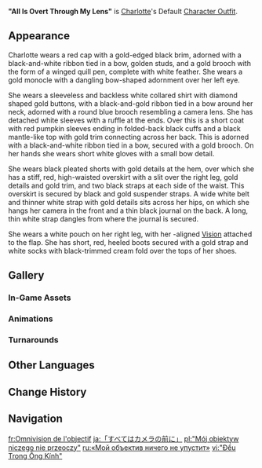 {{Outfit Infobox
|id           = 208800
|image        = <gallery>
Character Charlotte Full Wish.png|Wish
Character Charlotte Game.png|In-Game
</gallery>
|character    = Charlotte
|type         = Default
|description  = Charlotte's outfit. "If your reporting isn't real enough, it's because you're not close enough." Charlotte often has this to say about journalism. Sometimes, however, she adds: "But of course, maybe it's that the lens you're using just isn't that great."
|obtain       = Unlocked upon obtaining character
}}
'''"All Is Overt Through My Lens"''' is [[Charlotte]]'s Default [[Character Outfit]].

==Appearance==
<!-- Keep appearance section short and concise. Limit to 1-2 paragraphs (preferably 1 paragraph) with 3-4 sentences each. -->
Charlotte wears a red cap with a gold-edged black brim, adorned with a black-and-white ribbon tied in a bow, golden studs, and a gold brooch with the form of a winged quill pen, complete with white feather. She wears a gold monocle with a dangling bow-shaped adornment over her left eye. 

She wears a sleeveless and backless white collared shirt with diamond shaped gold buttons, with a black-and-gold ribbon tied in a bow around her neck, adorned with a round blue brooch resembling a camera lens. She has detached white sleeves with a ruffle at the ends. Over this is a short coat with red pumpkin sleeves ending in folded-back black cuffs and a black mantle-like top with gold trim connecting across her back. This is adorned with a black-and-white ribbon tied in a bow,  secured with a gold brooch. On her hands she wears short white gloves with a small bow detail. 

She wears black pleated shorts with gold details at the hem, over which she has a stiff, red, high-waisted overskirt with a slit over the right leg, gold details and gold trim, and two black straps at each side of the waist. This overskirt is secured by black and gold suspender straps. A wide white belt and thinner white strap with gold details sits across her hips, on which she hangs her camera in the front and a thin black journal on the back. A long, thin white strap dangles from where the journal is secured.  

She wears a white pouch on her right leg, with her {{Pneuma}}-aligned {{Cryo}} [[Vision]] attached to the flap. She has short, red, heeled boots secured with a gold strap and white socks with black-trimmed cream fold over the tops of her shoes. 

==Gallery==
===In-Game Assets===
{{Assets/Outfit|"All Is Overt Through My Lens"|nomain=1}}

===Animations===
{{Preview/CharacterAnimations|Charlotte|nocaption=1}}

===Turnarounds===
{{Turnarounds}}

==Other Languages==
{{Other Languages
|en       = "All Is Overt Through My Lens"
|zhs      = 「皆在镜前」
|zhs_rm   = "Jiē zài Jìng Qián"
|zht      = 「皆在鏡前」
|zht_rm   = "Jiē zài Jìng Qián"
|zh_tl    = "All Things Are Before the Lens"
|ja       = 「すべてはカメラの前に」
|ja_rm    = "Subete wa Kamera no Mae ni"
|ja_tl    = 
|ko       = 「렌즈에 담긴 세상」
|ko_rm    = 
|ko_tl    = "The World In The Lens"
|es       = “La verdad frente al Daguerrotipo”
|es_tl    = "The Truth Before the Daguerreotype"
|fr       = Omnivision de l'objectif
|fr_tl    = Omnivision of the Objective Lens
|ru       = «Мой объектив ничего не упустит»
|ru_tl    = "My {{w|Objective (optics)|Objective}} Won't Miss Anything"
|th       = "ทุกสิ่งล้วนปรากฏอยู่หน้าเลนส์"
|th_rm    = "Thuk Sing Luan Prakot yu Na Len"
|th_tl    = "All Things Appear in Front of the Lens"
|vi       = "Đều Trong Ống Kính"
|vi_tl    = "All In The Lens"
|de       = „Durch die Linse alles erkennbar“
|de_tl    = "Everything Visible Through the Lens"
|id       = "All Is Overt Through My Lens"
|pt       = "Tudo Passa pela Minha Lente"
|pt_tl    = "Everything Passes through my Lense"
|tr       = "Lensimde Her Şeyin Hakikati Görünür"
|tr_tl    = 
|it       = Tutto è evidente attraverso la lente
|it_tl    = Everything is Evident Through the Lens
}}

==Change History==
{{Change History|4.2}}

==Navigation==
{{Dressing Room Navbox|type=outfit}}

[[fr:Omnivision de l'objectif]]
[[ja:「すべてはカメラの前に」]]
[[pl:"Mój obiektyw niczego nie przeoczy"]]
[[ru:«Мой объектив ничего не упустит»]]
[[vi:"Đều Trong Ống Kính"]]